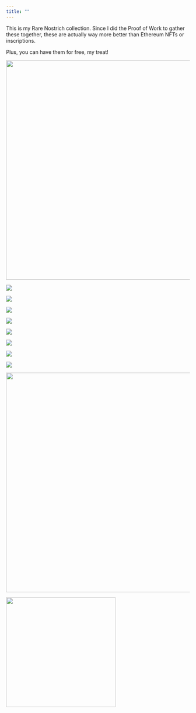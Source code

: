 ```yaml
---
title: ""
---
```


This is my Rare Nostrich collection.  Since I did the Proof of Work to gather these together, these are actually way more better than Ethereum NFTs or inscriptions. 

Plus, you can have them for free, my treat! 


::: {layout-ncol=2}
![](images/nostrich_1.jpeg){width=600}

![](images/nostrich_2.jpeg)

![](images/nostrich_3.jpeg)

![](images/nostrich_4.jpeg)

![](images/nostrich_5.jpeg)

![](images/nostrich_6.jpeg)

![](images/nostrich_7.jpeg)

![](images/nostrich_8.jpeg)

![](images/nostrich_9.jpeg)

![](images/nostrich_10.jpeg){width=600}

![](images/nostrich_11.jpeg){width=300}

:::